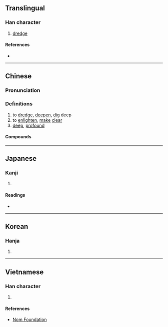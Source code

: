 {{also|濬}}
{{character info/new}}
==Translingual==

===Han character===
{{Han char|rn=85|rad=水|as=07|sn=10|four=33147|canj=EICE|ids=⿰氵夋}}

# [[dredge]]

====References====
* {{Han ref|kx=0623.230|dkj=17460|dj=1021.120|hdz=31636.100|uh=6D5A|ud=27994|bh=AF43|bd=44867}}

----

==Chinese==
{{zh-forms}}

===Pronunciation===
{{zh-pron
|m=jùn
|m-s=
|c=zeon3
|c-t=
|g=
|h=pfs=
|j=
|md=
|mn=
|mn-t=
|w=
|x=
|mc=y
|oc=y
|ma=
|cat=v,adj
}}

===Definitions===
{{zh-hanzi}}

# to [[dredge]], [[deepen]], [[dig]] deep
# to [[enlighten]], [[make]] [[clear]]
# [[deep]], [[profound]]

====Compounds====
{{zh-der|疏浚|浚利|浚財}}

----

==Japanese==

===Kanji===
{{ja-kanji|grade=|rs=水07}}

# {{defn|lang=ja|sort=水07}}

====Readings====
* {{ja-readings
|goon=しゅん
|kanon=しゅん
|kun=さら-う, さら-える}}

----

==Korean==

===Hanja===
{{ko-hanja|hangeul=준|eumhun=|rv=jun|mr=chun|y=cwun}}

# {{defn|lang=ko|sort=水07}}

----

==Vietnamese==

===Han character===
{{vi-hantu|rs=水07|tuấn}}

# {{defn|lang=vi|sort=水07}}

====References====
* [http://nomfoundation.org/common/nom_details.php?codepoint=6d5a Nom Foundation]